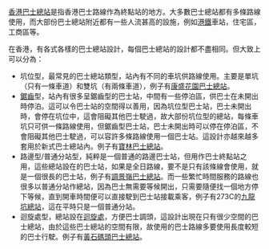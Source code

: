 {{右|
[[File:ApLeiChauEstateBusTerminus.jpg|thumb]]）]]
}}
[[香港|香港]][[巴士總站|巴士總站]]是指香港巴士路線作為終點站的地方。大多數巴士總站都有多條路線使用，而大部份巴士總站附近都有一些人流甚高的設施，例如[[港鐵|港鐵]]車站，住宅區，工商區等。

在香港，有各式各樣的巴士總站設計，每個巴士總站的設計都不盡相同。但大致上可以分為：
*坑位型，最常見的巴士總站類型，站內有不同的車坑供路線使用。主要是單坑（只有一條車道）和雙坑（有兩條車道），例子有[[康盛花園巴士總站|康盛花園巴士總站]]。
*[[鋸齒|鋸齒]]型，站內有很多呈鋸齒型的巴士站，中間有一些停泊區，供巴士在未開出時停泊。這可以令巴士站的空間得以善用，因為坑位型巴士站，巴士未開出時，會停在坑位中，這會阻礙其他巴士駛過，故大部份坑位型的總站，每條車坑只可供一條路線使用，但鋸齒型巴士站，巴士未開出時可以停在停泊區，不會阻礙其他巴士駛過，可以容許多條路線使用一個巴士站。這設計亦越來越多套用於新式巴士總站內。例子有[[寶林巴士總站|寶林巴士總站]]。
*路邊型/普通分站型，純粹是一個普通的路邊巴士站，但用作巴士終點站之用，這些總站設在的巴士站，如果是全日路線，要不是只有該條線會使用，就是一個很長的巴士站，例子有[[調景嶺巴士總站|調景嶺巴士總站]]。而一些繁忙時間服務的路線也很多以普通分站作總站，因為巴士無需要等候開出，只需要隨便找一個地方停下等候，直到開車時間便可以直接駛到巴士站接載乘客，例子有273C的[[九龍坑總站|九龍坑總站]]，這在平時只是一個普通分站。
*迴旋處型，總站設在[[迴旋處|迴旋處]]，方便巴士調頭，這設計出現在只有很少空間的巴士總站，由於這些巴士總站的空間有限，故使用的巴士路線多要使用長度較短的巴士行駛。例子有[[黃石碼頭巴士總站|黃石碼頭巴士總站]]。